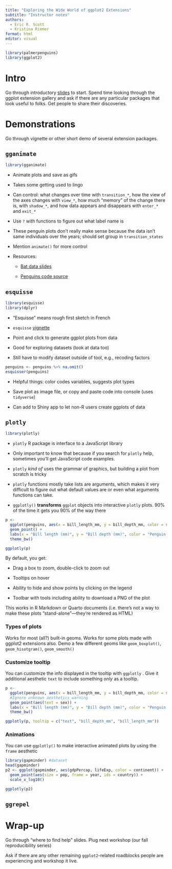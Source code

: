 ```yaml
---
title: "Exploring the Wide World of ggplot2 Extensions"
subtitle: "Instructor notes"
authors:
  - Eric R. Scott
  - Kristina Riemer
format: html
editor: visual
---
```


```r
library(palmerpenguins)
library(ggplot2)
```

# Intro

Go through introductory [slides](https://cct-datascience.quarto.pub/exploring-the-wide-world-of-ggplot2-extensions/) to start. Spend time looking through the ggplot extension gallery and ask if there are any particular packages that look useful to folks. Get people to share their discoveries.

# Demonstrations

Go through vignette or other short demo of several extension packages.

## `gganimate`

```r
library(gganimate)
```

-   Animate plots and save as gifs

-   Takes some getting used to lingo

-   Can control: what changes over time with `transition_*`, how the view of the axes changes with `view_*`, how much "memory" of the change there is, with `shadow_*`, and how data appears and disappears with `enter_*` and `exit_*`

-   Use `?` with functions to figure out what label name is

-   These penguin plots don't really make sense because the data isn't same individuals over the years; should set group in `transition_states`

-   Mention `animate()` for more control

-   Resources:

    -   [Bat data slides](https://goodekat.github.io/presentations/2019-isugg-gganimate-spooky/slides.html#1)

    -   [Penguins code source](https://adiradaniel.netlify.app/post/gganimate/)

## `esquisse`

```r
library(esquisse)
library(dplyr)
```

-   "Esquisse" means rough first sketch in French

-   `esquisse` [vignette](https://dreamrs.github.io/esquisse/articles/get-started.html)

-   Point and click to generate ggplot plots from data

-   Good for exploring datasets (look at data too)

-   Still have to modify dataset outside of tool, e.g., recoding factors

```r
penguins <- penguins %>% na.omit()
esquisser(penguins)
```

-   Helpful things: color codes variables, suggests plot types

-   Save plot as image file, or copy and paste code into console (uses `tidyverse`)

-   Can add to Shiny app to let non-R users create ggplots of data

## `plotly`

```r
library(plotly)
```

-   `plotly` R package is interface to a JavaScript library

-   Only important to know that because if you search for `plotly` help, sometimes you'll get JavaScript code examples.

-   `plotly` *kind of* uses the grammar of graphics, but building a plot from scratch is tricky

-   `plotly` functions mostly take lists are arguments, which makes it very difficult to figure out what default values are or even what arguments functions can take.

-   `ggplotly()` **transforms** `ggplot` objects into interactive `plotly` plots. 90% of the time it gets you 90% of the way there

```r
p <- 
  ggplot(penguins, aes(x = bill_length_mm, y = bill_depth_mm, color = species)) +
  geom_point() +
  labs(x = "Bill length (mm)", y = "Bill depth (mm)", color = "Penguin Species") +
  theme_bw()

ggplotly(p)
```

By default, you get:

-   Drag a box to zoom, double-click to zoom out

-   Tooltips on hover

-   Ability to hide and show points by clicking on the legend

-   Toolbar with tools including ability to download a PNG of the plot

This works in R Markdown or Quarto documents (i.e. there's not a way to make these plots "stand-alone"---they're rendered as HTML)

### Types of plots

Works for most (all?) built-in geoms. Works for some plots made with ggplot2 extensions also. Demo a few different geoms like `geom_boxplot()`, `geom_hisotgram()`, `geom_smooth()`

### Customize tooltip

You can customize the info displayed in the tooltip with `ggplotly` . Give it additional aesthetic `text` to include something *only* as a tooltip.

```r
p <- 
  ggplot(penguins, aes(x = bill_length_mm, y = bill_depth_mm, color = species)) +
  #Ignore unknown aesthetics warning
  geom_point(aes(text = sex)) +
  labs(x = "Bill length (mm)", y = "Bill depth (mm)", color = "Penguin Species") +
  theme_bw()

ggplotly(p, tooltip = c("text", "bill_depth_mm", "bill_length_mm"))
```

### Animations

You can use `ggplotly()` to make interactive animated plots by using the `frame` aesthetic

```r
library(gapminder) #dataset
head(gapminder)
p2 <- ggplot(gapminder, aes(gdpPercap, lifeExp, color = continent)) +
  geom_point(aes(size = pop, frame = year, ids = country)) +
  scale_x_log10()

ggplotly(p2)

```

## `ggrepel`

# Wrap-up

Go through "where to find help" slides. Plug next workshop (our fall reproducibility series)

Ask if there are any other remaining `ggplot2`-related roadblocks people are experiencing and workshop it live.
